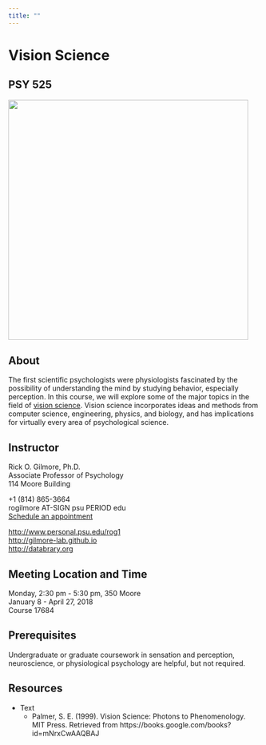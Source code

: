 ```yaml
---
title: ""
---
```


# Vision Science

## PSY 525

<img src="https://www.thebridgeva.org/wp-content/uploads/2016/01/shutterstock_129632420.jpg" width=480px/>

## About

The first scientific psychologists were physiologists fascinated by the possibility of understanding the mind by studying behavior, especially perception. 
In this course, we will explore some of the major topics in the field of [vision science](https://en.wikipedia.org/wiki/Vision_science).
Vision science incorporates ideas and methods from computer science, engineering, physics, and biology, and has implications for virtually every area of psychological science.

## Instructor

Rick O. Gilmore, Ph.D.</br>
Associate Professor of Psychology</br>
114 Moore Building</br>

+1 (814) 865-3664</br>
rogilmore AT-SIGN psu PERIOD edu</br>
[Schedule an appointment](http://doodle.com/rickgilmore)</br>

[http://www.personal.psu.edu/rog1](http://www.personal.psu.edu/rog1)</br>
[http://gilmore-lab.github.io](http://gilmore-lab.github.io)</br>
[http://databrary.org](http://databrary.org)

## Meeting Location and Time

Monday, 2:30 pm - 5:30 pm, 350 Moore</br>
January 8 - April 27, 2018</br>
Course 17684</br>

## Prerequisites

Undergraduate or graduate coursework in sensation and perception, neuroscience, or physiological psychology are helpful, but not required.

## Resources

- Text
    - Palmer, S. E. (1999). Vision Science: Photons to Phenomenology. MIT Press. Retrieved from https://books.google.com/books?id=mNrxCwAAQBAJ